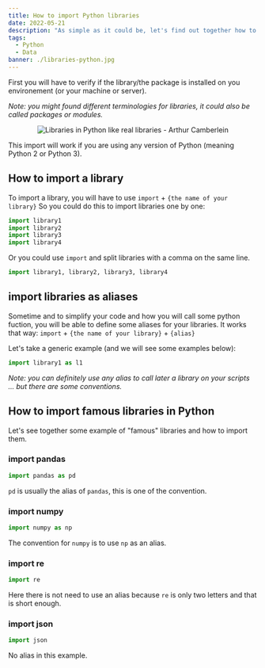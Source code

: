 ```yaml
---
title: How to import Python libraries
date: 2022-05-21
description: "As simple as it could be, let's find out together how to import libraries in Python"
tags:
  - Python
  - Data
banner: ./libraries-python.jpg
---
```


First you will have to verify if the library/the package is installed on you environement (or your machine or server).

_Note: you might found different terminologies for libraries, it could also be called packages or modules._

<p align="center">
  <img src="./libraries-python.jpg" alt="Libraries in Python like real libraries - Arthur Camberlein" title="How to deal with libraries: in Python like in real life" />
</p>

This import will work if you are using any version of Python (meaning Python 2 or Python 3).

## How to import a library 

To import a library, you will have to use `import` + `{the name of your library}`
So you could do this to import libraries one by one:

```python
import library1 
import library2
import library3
import library4 
```

Or you could use `import` and split libraries with a comma on the same line.

```python
import library1, library2, library3, library4
```

## import libraries as aliases

Sometime and to simplify your code and how you will call some python fuction, you will be able to define some aliases for your libraries. It works that way: `import` + `{the name of your library}` + `{alias}`

Let's take a generic example (and we will see some examples below):

```python
import library1 as l1
```

_Note: you can definitely use any alias to call later a library on your scripts ... but there are some conventions._

## How to import famous libraries in Python

Let's see together some example of "famous" libraries and how to import them.

### import pandas

```python
import pandas as pd
```

`pd` is usually the alias of `pandas`, this is one of the convention.

### import numpy

```python
import numpy as np
```

The convention for `numpy` is to use `np` as an alias.

### import re 

```python
import re
```

Here there is not need to use an alias because `re` is only two letters and that is short enough.

### import json

```python
import json
```

No alias in this example.

